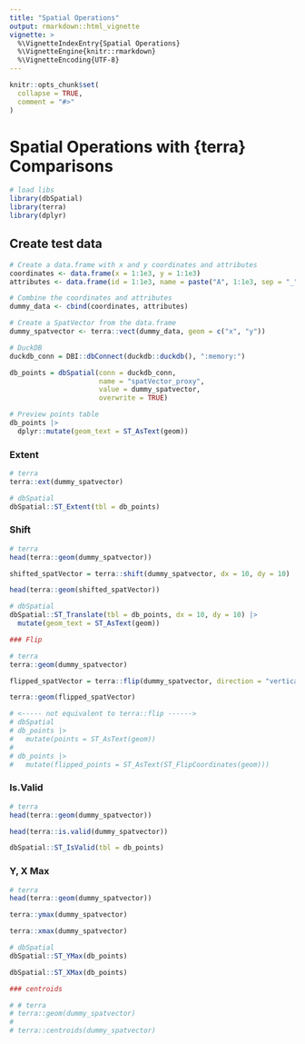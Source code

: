 ```yaml
---
title: "Spatial Operations"
output: rmarkdown::html_vignette
vignette: >
  %\VignetteIndexEntry{Spatial Operations}
  %\VignetteEngine{knitr::rmarkdown}
  %\VignetteEncoding{UTF-8}
---
```


```r
knitr::opts_chunk$set(
  collapse = TRUE,
  comment = "#>"
)
```

# Spatial Operations with {terra} Comparisons

```r
# load libs
library(dbSpatial)
library(terra)
library(dplyr)
```

## Create test data
```r
# Create a data.frame with x and y coordinates and attributes
coordinates <- data.frame(x = 1:1e3, y = 1:1e3)
attributes <- data.frame(id = 1:1e3, name = paste("A", 1:1e3, sep = "_"))

# Combine the coordinates and attributes
dummy_data <- cbind(coordinates, attributes)

# Create a SpatVector from the data.frame
dummy_spatvector <- terra::vect(dummy_data, geom = c("x", "y"))

# DuckDB
duckdb_conn = DBI::dbConnect(duckdb::duckdb(), ":memory:")

db_points = dbSpatial(conn = duckdb_conn,
                      name = "spatVector_proxy",
                      value = dummy_spatvector,
                      overwrite = TRUE)

# Preview points table
db_points |>
  dplyr::mutate(geom_text = ST_AsText(geom))
```


### Extent
```r
# terra
terra::ext(dummy_spatvector)

# dbSpatial
dbSpatial::ST_Extent(tbl = db_points)
```

### Shift
```r
# terra
head(terra::geom(dummy_spatvector))

shifted_spatVector = terra::shift(dummy_spatvector, dx = 10, dy = 10)

head(terra::geom(shifted_spatVector))

# dbSpatial
dbSpatial::ST_Translate(tbl = db_points, dx = 10, dy = 10) |>
  mutate(geom_text = ST_AsText(geom))
```

```r
### Flip

# terra
terra::geom(dummy_spatvector)

flipped_spatVector = terra::flip(dummy_spatvector, direction = "vertical")

terra::geom(flipped_spatVector)

# <----- not equivalent to terra::flip ------>
# dbSpatial
# db_points |>
#   mutate(points = ST_AsText(geom))
# 
# db_points |>
#   mutate(flipped_points = ST_AsText(ST_FlipCoordinates(geom)))

```

### Is.Valid
```r
# terra
head(terra::geom(dummy_spatvector))

head(terra::is.valid(dummy_spatvector))

dbSpatial::ST_IsValid(tbl = db_points)
```


### Y, X Max
```r
# terra
head(terra::geom(dummy_spatvector))

terra::ymax(dummy_spatvector)

terra::xmax(dummy_spatvector)

# dbSpatial
dbSpatial::ST_YMax(db_points)

dbSpatial::ST_XMax(db_points)

```

```r
### centroids

# # terra
# terra::geom(dummy_spatvector)
# 
# terra::centroids(dummy_spatvector)
```





